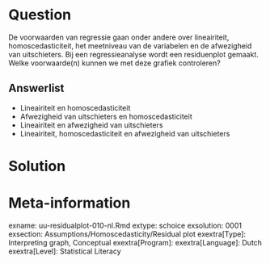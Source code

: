 Question
========
De voorwaarden van regressie gaan onder andere over lineairiteit, homoscedasticiteit, het meetniveau van de variabelen en de afwezigheid van uitschieters. Bij een regressieanalyse wordt een residuenplot gemaakt. Welke voorwaarde(n) kunnen we met deze grafiek controleren?

Answerlist
----------
* Lineairiteit en homoscedasticiteit
* Afwezigheid van uitschieters  en  homoscedasticiteit
* Lineairiteit en afwezigheid van uitschieters
* Lineairiteit, homoscedasticiteit  en  afwezigheid van uitschieters


Solution
========



Meta-information
================
exname: uu-residualplot-010-nl.Rmd
extype: schoice
exsolution: 0001
exsection: Assumptions/Homoscedasticity/Residual plot
exextra[Type]: Interpreting graph, Conceptual
exextra[Program]: 
exextra[Language]: Dutch
exextra[Level]: Statistical Literacy